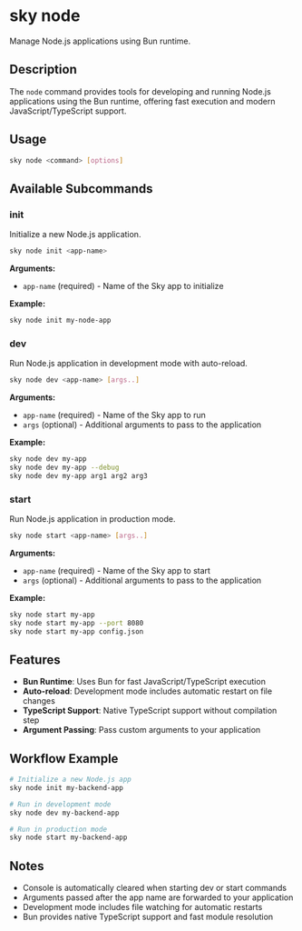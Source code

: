 # sky node

Manage Node.js applications using Bun runtime.

## Description

The `node` command provides tools for developing and running Node.js applications using the Bun runtime, offering fast execution and modern JavaScript/TypeScript support.

## Usage

```bash
sky node <command> [options]
```

## Available Subcommands

### init

Initialize a new Node.js application.

```bash
sky node init <app-name>
```

**Arguments:**
- `app-name` (required) - Name of the Sky app to initialize

**Example:**
```bash
sky node init my-node-app
```

### dev

Run Node.js application in development mode with auto-reload.

```bash
sky node dev <app-name> [args..]
```

**Arguments:**
- `app-name` (required) - Name of the Sky app to run
- `args` (optional) - Additional arguments to pass to the application

**Example:**
```bash
sky node dev my-app
sky node dev my-app --debug
sky node dev my-app arg1 arg2 arg3
```

### start

Run Node.js application in production mode.

```bash
sky node start <app-name> [args..]
```

**Arguments:**
- `app-name` (required) - Name of the Sky app to start
- `args` (optional) - Additional arguments to pass to the application

**Example:**
```bash
sky node start my-app
sky node start my-app --port 8080
sky node start my-app config.json
```

## Features

- **Bun Runtime**: Uses Bun for fast JavaScript/TypeScript execution
- **Auto-reload**: Development mode includes automatic restart on file changes
- **TypeScript Support**: Native TypeScript support without compilation step
- **Argument Passing**: Pass custom arguments to your application

## Workflow Example

```bash
# Initialize a new Node.js app
sky node init my-backend-app

# Run in development mode
sky node dev my-backend-app

# Run in production mode
sky node start my-backend-app
```

## Notes

- Console is automatically cleared when starting dev or start commands
- Arguments passed after the app name are forwarded to your application
- Development mode includes file watching for automatic restarts
- Bun provides native TypeScript support and fast module resolution
